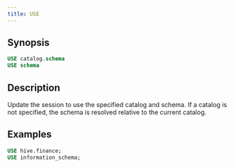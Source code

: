 ```yaml
---
title: USE
---
```


## Synopsis

```sql
USE catalog.schema
USE schema
```

## Description

Update the session to use the specified catalog and schema. If a
catalog is not specified, the schema is resolved relative to the
current catalog.

## Examples

```sql
USE hive.finance;
USE information_schema;
```
